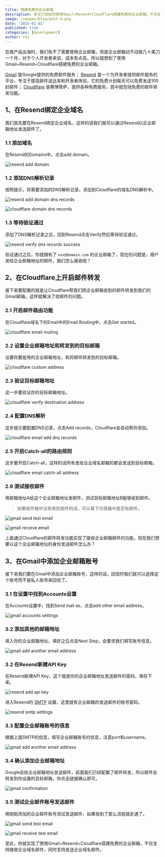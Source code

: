 ```yaml
---
title: 搭建免费的企业邮箱
description: 本文介绍如何使用Gmail+Resend+Cloudflare搭建免费的企业邮箱，不仅支持接收企业域名邮件，同时支持发送企业域名邮件。
image: /images/blog/post-4.png
date: "2025-01-01"
published: true
categories: [development]
author: fox
---
```


在做产品出海时，我们免不了需要使用企业邮箱，但是企业邮箱动不动就几十美刀一个月，对于个人开发者来说，成本有点高，所以就想到了使用Gmail+Resend+Cloudflare搭建免费的企业邮箱。

[Gmail](https://mail.google.com/?ref=mksaas.me) 是Google提供的免费邮件服务； [Resend](https://resend.com/?ref=mksaas.me) 是一个为开发者提供邮件服务的平台，专注于提高邮件送达率和开发者体验，它的免费计划每天可以免费发送100封邮件； [Cloudflare](https://www.cloudflare.com/?ref=mksaas.me) 是赛博菩萨，提供各种免费服务，其中就包括免费的邮件转发功能。

## 1、在Resend绑定企业域名

我们首先要在Resend绑定企业域名，这样的话我们就可以通过Resend以企业邮箱地址发送邮件了。

### 1.1 添加域名

在Resend的Domains中，点击add domain。

![resend add domain](https://blog.mksaas.me/images/a387b176498aa473826acc685774d4af.png)

### 1.2 添加DNS解析记录

按照提示，将需要添加的DNS解析记录，添加到Cloudflare的域名DNS解析中。

![resend add domain dns records](https://blog.mksaas.me/images/780e58ed8d83cd3c8a741f2f3a8557ef.png)

![cloudflare domain dns records](https://blog.mksaas.me/images/4258ee92eab4e99296c48c9b05165622.png)

### 1.3 等待验证通过

添加了DNS解析记录之后，回到Resend点击Verify然后等待验证通过。

![resend verify dns records success](https://blog.mksaas.me/images/ab928ec5b58b0ea8840db1b360e5a5ee.png)

验证通过之后，你就拥有了 `xxx@domain.com` 的企业邮箱了，现在的问题是，用户发给企业邮箱地址的邮件，我们怎么接收呢？

## 2、在Cloudflare上开启邮件转发

接下来要配置的就是让Cloudflare帮我们把企业邮箱收到的邮件转发到我们的Gmail邮箱，这样就解决了收邮件的问题。

### 2.1 开启邮件路由功能

在Cloudflare域名下的Email中的Email Routing中，点击Get started。

![cloudflare email routing](https://blog.mksaas.me/images/c2ea89003e63eaee8a11d8db8f9da11a.png)

### 2.2 设置企业邮箱地址和转发到的目标邮箱

设置你要是用的企业邮箱地址，和将邮件转发到的目标邮箱。

![cloudflare custom address](https://blog.mksaas.me/images/e3db4d30dfa6e91a2d53e0a6fe6e6c1d.png)

### 2.3 验证目标邮箱地址

这一步要验证你的目标邮箱地址。

![cloudflare verify destination address](https://blog.mksaas.me/images/6f8031a2d4ea1b69b079174caa722fd6.png)

### 2.4 配置DNS解析

这步提示要配置DNS记录，点击Add records，Cloudflare会自动帮你添加。

![cloudflare email add dns records](https://blog.mksaas.me/images/ff01f4e0c31b8c6bfe4292e8056d760a.png)

### 2.5 开启Catch-all的路由规则

这步要开启Catch-all，这样的话所有发给企业域名邮箱的都会发送到目标邮箱。

![cloudflare email catch-all address](https://blog.mksaas.me/images/70e3f208af670d8ece0d3ba4a8a215ce.png)

### 2.6 测试接收邮件

用邮箱地址A给这个企业邮箱地址发邮件，测试目标邮箱地址B能够收到邮件。

> 如果收件箱中没有收到邮件的话，可以看下垃圾箱中是否有邮件。

![gmail send test email](https://blog.mksaas.me/images/a82f858010191cafd05a181eea539c41.png)

![gmail receive email](https://blog.mksaas.me/images/37520d2003967d1e16d48cbc0b2ca901.png)

上面通过Cloudflare的邮件转发功能实现了接收企业邮箱邮件的功能，现在我们想要以这个企业邮箱地址的身份发送邮件怎么办？

## 3、在Gmail中添加企业邮箱账号

接下来我们要在Gmail中添加企业邮箱账号，这样的话，回信时我们就可以选择这个账号而不是私人账号来回信了。

### 3.1 在设置中找到Accounts设置

在Accounts设置中，找到Send mail as，点击add other email address。

![gmail accounts settings](https://blog.mksaas.me/images/9d0de8e3eeb162ddd410d4561b9ca7a8.png)

### 3.2 添加其他的邮箱地址

填入你的企业邮箱地址，填好之后点击Next Step，会要求我们填写账号信息。

![gmail add another email address](https://blog.mksaas.me/images/5f4bc985dddb812c944732476b699858.png)

### 3.2 在Resend新建API Key

在Resend新建API Key，这个就是你的企业邮箱地址发送邮件的密码，保存下来。

![resend add api key](https://blog.mksaas.me/images/6b3bbc38cfe39cac254e8e5183d980fc.png)

进入Resend的 [SMTP](https://resend.com/settings/smtp?ref=mksaas.me) 设置，这里就有企业邮箱的发送邮件的账号密码。

![resend smtp settings](https://blog.mksaas.me/images/f36410b0d6d0198ef82e9cae077114ca.png)

### 3.3 配置企业邮箱账号的信息

根据上面SMTP的信息，填写企业邮箱账号的信息，注意port和username。

![gmail add another email address](https://blog.mksaas.me/images/3989e35e9a47c61a720ef33215d9d0b0.png)

### 3.4 确认添加企业邮箱地址

Google会给企业邮箱地址发送邮件，前面我们已经配置了邮件转发，所以邮件会转发到你设置的目标邮箱，你点击链接确认即可。

![gmail confirmation](https://blog.mksaas.me/images/c714a7de7c00d9fafd51cd8c7783079f.png)

### 3.5 测试企业邮件账号发送邮件

用刚刚添加的企业邮件账号测试发送邮件，如果收到了那么流程就走通了。

![gmail send test email](https://blog.mksaas.me/images/896e9cd3cfbf8856fd19273824859c88.png)

![gmail receive test email](https://blog.mksaas.me/images/c6b7e9cea1ca20d64fcb5fda95e55ded.png)

至此，你就实现了使用Gmail+Resend+Cloudflare搭建免费的企业邮箱，不仅支持接收企业域名邮件，同时支持发送企业域名邮件。
